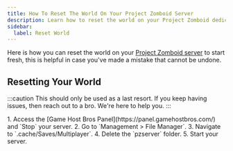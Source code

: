 ```yaml
---
title: How To Reset The World On Your Project Zomboid Server
description: Learn how to reset the world on your Project Zomboid dedicated server.
sidebar:
  label: Reset World
---
```


Here is how you can reset the world on your [Project Zomboid server](https://www.gamehostbros.com/project-zomboid-server-hosting/) to start fresh, this is helpful in case you've made a mistake that cannot be undone.

## Resetting Your World

:::caution
This should only be used as a last resort. If you keep having issues, then reach out to a bro. We're here to help you.
:::

<Steps>
1. Access the [Game Host Bros Panel](https://panel.gamehostbros.com/) and `Stop` your server.
2. Go to `Management > File Manager`.
3. Navigate to `.cache/Saves/Multiplayer`.
4. Delete the `pzserver` folder.
5. Start your server.
</Steps>
